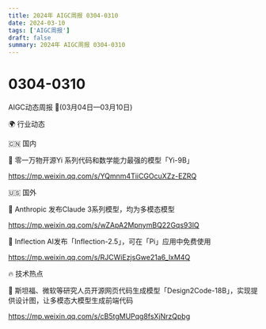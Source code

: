 ```yaml
---
title: 2024年 AIGC周报 0304-0310
date: 2024-03-10
tags: ['AIGC周报']
draft: false
summary: 2024年 AIGC周报 0304-0310
---
```

# 0304-0310
AIGC动态周报 🚀(03月04日—03月10日)

🌍 行业动态

🇨🇳 国内

📰 零一万物开源Yi 系列代码和数学能力最强的模型「Yi-9B」

https://mp.weixin.qq.com/s/YQmnm4TiiCGOcuXZz-EZRQ

🇺🇸 国外

📰 Anthropic 发布Claude 3系列模型，均为多模态模型

https://mp.weixin.qq.com/s/wZApA2MpnymBQ22Gqs93lQ

📰 Inflection AI发布「Inflection-2.5」，可在「Pi」应用中免费使用

https://mp.weixin.qq.com/s/RJCWiEzjsGwe21a6_lxM4Q

🔥 技术热点

📝 斯坦福、微软等研究人员开源网页代码生成模型「Design2Code-18B」，实现提供设计图，让多模态大模型生成前端代码

https://mp.weixin.qq.com/s/cB5tgMUPqg8fsXjNrzQpbg